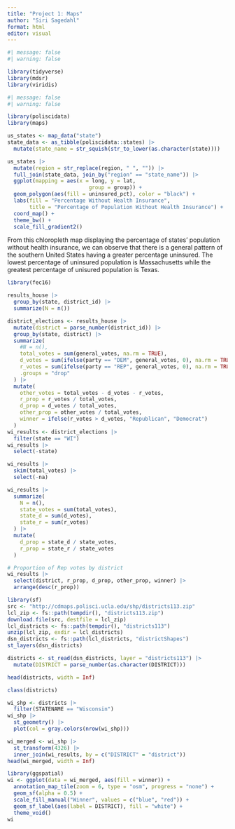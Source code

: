 ```yaml
---
title: "Project 1: Maps"
author: "Siri Sagedahl"
format: html
editor: visual
---
```


```r
#| message: false
#| warning: false

library(tidyverse)
library(mdsr)
library(viridis)
```

```r
#| message: false
#| warning: false

library(poliscidata)
library(maps)

us_states <- map_data("state")
state_data <- as_tibble(poliscidata::states) |>
  mutate(state_name = str_squish(str_to_lower(as.character(state))))

us_states |>
  mutate(region = str_replace(region, " ", "")) |>
  full_join(state_data, join_by("region" == "state_name")) |>
  ggplot(mapping = aes(x = long, y = lat,
                          group = group)) + 
  geom_polygon(aes(fill = uninsured_pct), color = "black") + 
  labs(fill = "Percentage Without Health Insurance",
       title = "Percentage of Population Without Health Insurance") +
  coord_map() + 
  theme_bw() +  
  scale_fill_gradient2() 
```
From this chloropleth map displaying the percentage of states' population without health insurance, we can observe that there is a general pattern of the southern United States having a greater percentage uninsured. The lowest percentage of uninsured population is Massachusetts while the greatest percentage of unisured population is Texas.

```r
library(fec16)

results_house |>
  group_by(state, district_id) |>
  summarize(N = n())
```

```r
district_elections <- results_house |>
  mutate(district = parse_number(district_id)) |>
  group_by(state, district) |>
  summarize(
    #N = n(), 
    total_votes = sum(general_votes, na.rm = TRUE),
    d_votes = sum(ifelse(party == "DEM", general_votes, 0), na.rm = TRUE),
    r_votes = sum(ifelse(party == "REP", general_votes, 0), na.rm = TRUE),
    .groups = "drop"
  ) |>
  mutate(
    other_votes = total_votes - d_votes - r_votes,
    r_prop = r_votes / total_votes,
    d_prop = d_votes / total_votes,
    other_prop = other_votes / total_votes,
    winner = ifelse(r_votes > d_votes, "Republican", "Democrat")
  )
wi_results <- district_elections |>
  filter(state == "WI")
wi_results |>                  
  select(-state)
```

```r
wi_results |>
  skim(total_votes) |>
  select(-na)
```
```r
wi_results |>
  summarize(
    N = n(), 
    state_votes = sum(total_votes), 
    state_d = sum(d_votes), 
    state_r = sum(r_votes)
  ) |>
  mutate(
    d_prop = state_d / state_votes, 
    r_prop = state_r / state_votes
  )
```
```r
# Proportion of Rep votes by district
wi_results |>
  select(district, r_prop, d_prop, other_prop, winner) |>
  arrange(desc(r_prop))
```

```r
library(sf)
src <- "http://cdmaps.polisci.ucla.edu/shp/districts113.zip"
lcl_zip <- fs::path(tempdir(), "districts113.zip")
download.file(src, destfile = lcl_zip)
lcl_districts <- fs::path(tempdir(), "districts113")
unzip(lcl_zip, exdir = lcl_districts)
dsn_districts <- fs::path(lcl_districts, "districtShapes")
st_layers(dsn_districts)
```

```r
districts <- st_read(dsn_districts, layer = "districts113") |>
  mutate(DISTRICT = parse_number(as.character(DISTRICT)))
```
```r
head(districts, width = Inf)
```

```r
class(districts)
```
```r
wi_shp <- districts |>
  filter(STATENAME == "Wisconsin")
wi_shp |>
  st_geometry() |>
  plot(col = gray.colors(nrow(wi_shp)))
```

```r
wi_merged <- wi_shp |>
  st_transform(4326) |>
  inner_join(wi_results, by = c("DISTRICT" = "district"))
head(wi_merged, width = Inf)
```

```r
library(ggspatial)
wi <- ggplot(data = wi_merged, aes(fill = winner)) +
  annotation_map_tile(zoom = 6, type = "osm", progress = "none") + 
  geom_sf(alpha = 0.5) +
  scale_fill_manual("Winner", values = c("blue", "red")) + 
  geom_sf_label(aes(label = DISTRICT), fill = "white") + 
  theme_void()
wi
```


